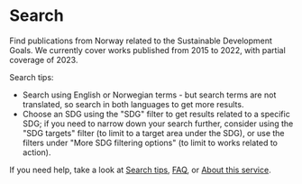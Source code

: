 # Search

Find publications from Norway related to the Sustainable Development Goals. We currently cover works published from 2015 to 2022, with partial coverage of 2023.

Search tips: 

* Search using English or Norwegian terms - but search terms are not translated, so search in both languages to get more results.
* Choose an SDG using the "SDG" filter to get results related to a specific SDG; if you need to narrow down your search further, consider using 
the "SDG targets" filter (to limit to a target area under the SDG), or use the filters under "More SDG filtering options" (to limit to works related to action).

If you need help, take a look at [Search tips](/hjelp/sokehjelp), [FAQ](/hjelp/ofte-stilte-sporsmal), or [About this service](/om/om-tjenesten).


<Search />
